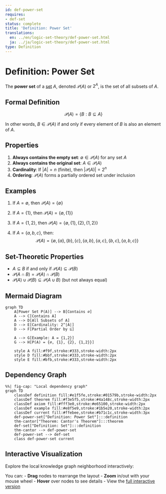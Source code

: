 ```yaml
---
id: def-power-set
requires:
- def-set
status: complete
title: 'Definition: Power Set'
translations:
  en: ../en/logic-set-theory/def-power-set.html
  ja: ../ja/logic-set-theory/def-power-set.html
type: Definition
---
```


# Definition: Power Set {#def-power-set}

The **power set** of a [set](def-set.qmd) $A$, denoted $\mathcal{P}(A)$ or $2^A$, is the set of all subsets of $A$.

## Formal Definition

$$\mathcal{P}(A) = \{B : B \subseteq A\}$$

In other words, $B \in \mathcal{P}(A)$ if and only if every element of $B$ is also an element of $A$.

## Properties

1. **Always contains the empty set**: $\emptyset \in \mathcal{P}(A)$ for any set $A$
2. **Always contains the original set**: $A \in \mathcal{P}(A)$
3. **Cardinality**: If $|A| = n$ (finite), then $|\mathcal{P}(A)| = 2^n$
4. **Ordering**: $\mathcal{P}(A)$ forms a partially ordered set under inclusion

## Examples

1. If $A = \emptyset$, then $\mathcal{P}(A) = \{\emptyset\}$

2. If $A = \{1\}$, then $\mathcal{P}(A) = \{\emptyset, \{1\}\}$

3. If $A = \{1, 2\}$, then $\mathcal{P}(A) = \{\emptyset, \{1\}, \{2\}, \{1, 2\}\}$

4. If $A = \{a, b, c\}$, then:
   $$\mathcal{P}(A) = \{\emptyset, \{a\}, \{b\}, \{c\}, \{a,b\}, \{a,c\}, \{b,c\}, \{a,b,c\}\}$$

## Set-Theoretic Properties

- $A \subseteq B$ if and only if $\mathcal{P}(A) \subseteq \mathcal{P}(B)$
- $\mathcal{P}(A \cap B) = \mathcal{P}(A) \cap \mathcal{P}(B)$
- $\mathcal{P}(A) \cup \mathcal{P}(B) \subseteq \mathcal{P}(A \cup B)$ (but not always equal)

## Mermaid Diagram

```mermaid
graph TD
    A[Power Set P(A)] --> B[Contains ∅]
    A --> C[Contains A]
    A --> D[All Subsets of A]
    D --> E[Cardinality: 2^|A|]
    D --> F[Partial Order by ⊆]

    A --> G[Example: A = {1,2}]
    G --> H[P(A) = {∅, {1}, {2}, {1,2}}]

    style A fill:#f9f,stroke:#333,stroke-width:2px
    style D fill:#bbf,stroke:#333,stroke-width:2px
    style E fill:#bfb,stroke:#333,stroke-width:2px
```

## Dependency Graph

```mermaid
%%| fig-cap: "Local dependency graph"
graph TD
    classDef definition fill:#e1f5fe,stroke:#01579b,stroke-width:2px
    classDef theorem fill:#f3e5f5,stroke:#4a148c,stroke-width:2px
    classDef axiom fill:#fff3e0,stroke:#e65100,stroke-width:2px
    classDef example fill:#e8f5e9,stroke:#1b5e20,stroke-width:2px
    classDef current fill:#ffebee,stroke:#b71c1c,stroke-width:3px
    def-power-set["Definition: Power Set"]:::definition
    thm-cantor["Theorem: Cantor's Theorem"]:::theorem
    def-set["Definition: Set"]:::definition
    thm-cantor --> def-power-set
    def-power-set --> def-set
    class def-power-set current
```

## Interactive Visualization

Explore the local knowledge graph neighborhood interactively:

::: {.graph-viz data-id="def-power-set" data-width="700" data-height="500"}
:::

You can:
- **Drag** nodes to rearrange the layout
- **Zoom** in/out with your mouse wheel
- **Hover** over nodes to see details
- View the [full interactive version](../../output/interactive/def-power-set.html){target="_blank"}
